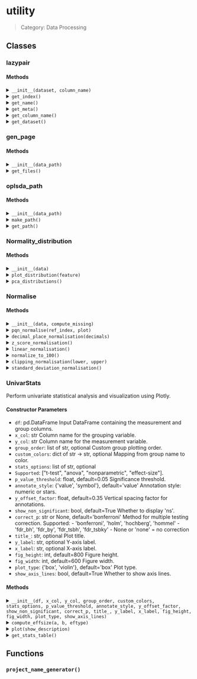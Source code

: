 # utility

> Category: Data Processing

## Classes

### lazypair 

#### Methods

<details>
<summary><code>__init__(dataset, column_name)</code></summary>

</details>

<details>
<summary><code>get_index()</code></summary>

</details>

<details>
<summary><code>get_name()</code></summary>

</details>

<details>
<summary><code>get_meta()</code></summary>

</details>

<details>
<summary><code>get_column_name()</code></summary>

</details>

<details>
<summary><code>get_dataset()</code></summary>

</details>

### gen_page 

#### Methods

<details>
<summary><code>__init__(data_path)</code></summary>

This function takes in the path to the data folder and returns the HTML files for the OPLS-DA plots.

##### Parameters

- `data_path`: str The path to the data folder. gen_page(data_path).get_files()

</details>

<details>
<summary><code>get_files()</code></summary>

</details>

### oplsda_path 

#### Methods

<details>
<summary><code>__init__(data_path)</code></summary>

</details>

<details>
<summary><code>make_path()</code></summary>

</details>

<details>
<summary><code>get_path()</code></summary>

</details>

### Normality_distribution 

#### Methods

<details>
<summary><code>__init__(data)</code></summary>

</details>

<details>
<summary><code>plot_distribution(feature)</code></summary>

</details>

<details>
<summary><code>pca_distributions()</code></summary>

</details>

### Normalise 

#### Methods

<details>
<summary><code>__init__(data, compute_missing)</code></summary>

</details>

<details>
<summary><code>pqn_normalise(ref_index, plot)</code></summary>

</details>

<details>
<summary><code>decimal_place_normalisation(decimals)</code></summary>

This function returns the dataframe with values rounded to a specified number of decimal places.

##### Parameters

- `decimals`: int The number of decimal places to round to.

</details>

<details>
<summary><code>z_score_normalisation()</code></summary>

This function returns the dataframe normalized using Z-Score.

</details>

<details>
<summary><code>linear_normalisation()</code></summary>

This function returns the dataframe normalized using Min-Max (linear normalization).

</details>

<details>
<summary><code>normalize_to_100()</code></summary>

This function returns the dataframe with values normalized to 100.

</details>

<details>
<summary><code>clipping_normalisation(lower, upper)</code></summary>

This function returns the dataframe with values clipped to the specified range.

##### Parameters

- `lower`: float The lower bound for clipping.
- `upper`: float The upper bound for clipping.

</details>

<details>
<summary><code>standard_deviation_normalisation()</code></summary>

This function returns the dataframe normalized using Standard Deviation.

</details>

### UnivarStats 

Perform univariate statistical analysis and visualization using Plotly.

#### Constructor Parameters

- `df`: pd.DataFrame Input DataFrame containing the measurement and group columns.
- `x_col`: str Column name for the grouping variable.
- `y_col`: str Column name for the measurement variable.
- `group_order`: list of str, optional Custom group plotting order.
- `custom_colors`: dict of str -> str, optional Mapping from group name to color.
- `stats_options`: list of str, optional
- `Supported`: ["t-test", "anova", "nonparametric", "effect-size"].
- `p_value_threshold`: float, default=0.05 Significance threshold.
- `annotate_style`: {'value', 'symbol'}, default='value' Annotation style: numeric or stars.
- `y_offset_factor`: float, default=0.35 Vertical spacing factor for annotations.
- `show_non_significant`: bool, default=True Whether to display 'ns'.
- `correct_p`: str or None, default='bonferroni' Method for multiple testing correction. Supported: - 'bonferroni', 'holm', 'hochberg', 'hommel' - 'fdr_bh', 'fdr_by', 'fdr_tsbh', 'fdr_tsbky' - None or 'none' = no correction
- `title_`: str, optional Plot title.
- `y_label`: str, optional Y-axis label.
- `x_label`: str, optional X-axis label.
- `fig_height`: int, default=800 Figure height.
- `fig_width`: int, default=600 Figure width.
- `plot_type`: {'box', 'violin'}, default='box' Plot type.
- `show_axis_lines`: bool, default=True Whether to show axis lines.

#### Methods

<details>
<summary><code>__init__(df, x_col, y_col, group_order, custom_colors, stats_options, p_value_threshold, annotate_style, y_offset_factor, show_non_significant, correct_p, title_, y_label, x_label, fig_height, fig_width, plot_type, show_axis_lines)</code></summary>

</details>

<details>
<summary><code>compute_effsize(a, b, eftype)</code></summary>

</details>

<details>
<summary><code>plot(show_description)</code></summary>

</details>

<details>
<summary><code>get_stats_table()</code></summary>

Return a DataFrame of statistical results.

</details>

## Functions

### `project_name_generator()`
